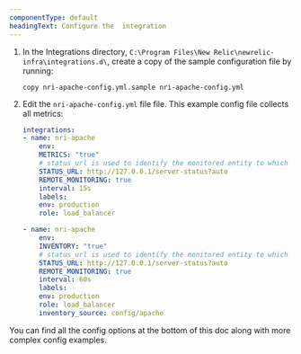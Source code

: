 ```yaml
---
componentType: default
headingText: Configure the  integration
---
```


1. In the Integrations directory, `C:\Program Files\New Relic\newrelic-infra\integrations.d\`, create a copy of the sample configuration file by running:

    ```shell
    copy nri-apache-config.yml.sample nri-apache-config.yml
    ```

2. Edit the `nri-apache-config.yml` file file. This example config file collects all metrics:

    ```yml
    integrations:
    - name: nri-apache
        env:
        METRICS: "true"
        # status_url is used to identify the monitored entity to which the inventory will be attached.        
        STATUS_URL: http://127.0.0.1/server-status?auto
        REMOTE_MONITORING: true
        interval: 15s
        labels:
        env: production
        role: load_balancer

    - name: nri-apache
        env:
        INVENTORY: "true"
        # status_url is used to identify the monitored entity to which the inventory will be attached.        
        STATUS_URL: http://127.0.0.1/server-status?auto
        REMOTE_MONITORING: true
        interval: 60s
        labels:
        env: production
        role: load_balancer
        inventory_source: config/apache
    ```

You can find all the config options at the bottom of this doc along with more complex config examples. 

